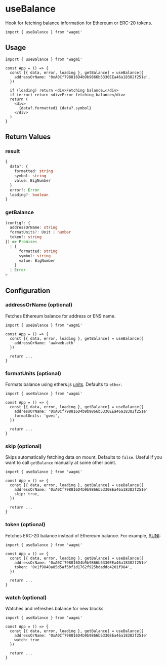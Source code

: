 # useBalance

Hook for fetching balance information for Ethereum or ERC-20 tokens.

```tsx
import { useBalance } from 'wagmi'
```

## Usage

```tsx
import { useBalance } from 'wagmi'

const App = () => {
  const [{ data, error, loading }, getBalance] = useBalance({
    addressOrName: '0xA0Cf798816D4b9b9866b5330EEa46a18382f251e',
  })

  if (loading) return <div>Fetching balance…</div>
  if (error) return <div>Error fetching balance</div>
  return (
    <div>
      {data?.formatted} {data?.symbol}
    </div>
  )
}
```

## Return Values

### result

```ts
{
  data?: {
    formatted: string
    symbol: string
    value: BigNumber
  }
  error?: Error
  loading?: boolean
}
```

### getBalance

```ts
(config?: {
  addressOrName: string
  formatUnits?: Unit | number
  token?: string
}) => Promise<
  | {
      formatted: string
      symbol: string
      value: BigNumber
    }
  | Error
>
```

## Configuration

### addressOrName (optional)

Fetches Ethereum balance for address or ENS name.

```tsx highlight='5'
import { useBalance } from 'wagmi'

const App = () => {
  const [{ data, error, loading }, getBalance] = useBalance({
    addressOrName: 'awkweb.eth'
  })

  return ...
}
```

### formatUnits (optional)

Formats balance using ethers.js [units](https://docs.ethers.io/v5/api/utils/display-logic/#display-logic--units). Defaults to `ether`.

```tsx highlight='6'
import { useBalance } from 'wagmi'

const App = () => {
  const [{ data, error, loading }, getBalance] = useBalance({
    addressOrName: '0xA0Cf798816D4b9b9866b5330EEa46a18382f251e'
    formatUnits: 'gwei',
  })

  return ...
}
```

### skip (optional)

Skips automatically fetching data on mount. Defaults to `false`. Useful if you want to call `getBalance` manually at some other point.

```tsx highlight='6'
import { useBalance } from 'wagmi'

const App = () => {
  const [{ data, error, loading }, getBalance] = useBalance({
    addressOrName: '0xA0Cf798816D4b9b9866b5330EEa46a18382f251e'
    skip: true,
  })

  return ...
}
```

### token (optional)

Fetches ERC-20 balance instead of Ethereum balance. For example, [$UNI](https://etherscan.io/address/0x1f9840a85d5af5bf1d1762f925bdaddc4201f984):

```tsx highlight='6'
import { useBalance } from 'wagmi'

const App = () => {
  const [{ data, error, loading }, getBalance] = useBalance({
    addressOrName: '0xA0Cf798816D4b9b9866b5330EEa46a18382f251e'
    token: '0x1f9840a85d5af5bf1d1762f925bdaddc4201f984',
  })

  return ...
}
```

### watch (optional)

Watches and refreshes balance for new blocks.

```tsx highlight='6'
import { useBalance } from 'wagmi'

const App = () => {
  const [{ data, error, loading }, getBalance] = useBalance({
    addressOrName: '0xA0Cf798816D4b9b9866b5330EEa46a18382f251e'
    watch: true
  })

  return ...
}
```
